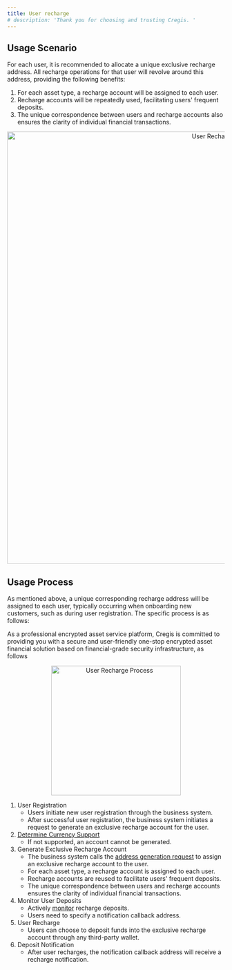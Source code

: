 ```yaml
---
title: User recharge
# description: 'Thank you for choosing and trusting Cregis. '
---
```

## Usage Scenario <a href="#vijj-1704960516492" id="vijj-1704960516492"></a>
For each user, it is recommended to allocate a unique exclusive recharge address. All recharge operations for that user will revolve around this address, providing the following benefits:

1. For each asset type, a recharge account will be assigned to each user.
2. Recharge accounts will be repeatedly used, facilitating users' frequent deposits.
3. The unique correspondence between users and recharge accounts also ensures the clarity of individual financial transactions.
<p align="center">
<img
  src="/images/intro01.png"
  alt="User Recharge Scenario" width="1000" height="auto"
/>
</p>


## Usage Process <a href="#yf8b-1704960516492" id="yf8b-1704960516492"></a>

As mentioned above, a unique corresponding recharge address will be assigned to each user, typically occurring when onboarding new customers, such as during user registration. The specific process is as follows:

As a professional encrypted asset service platform, Cregis is committed to providing you with a secure and user-friendly one-stop encrypted asset financial solution based on financial-grade security infrastructure, as follows

<p align="center">
<img alt="User Recharge Process" src="/images/intro02.png" alt="" width="300" height="auto"/>
</p>


1. User Registration
   * Users initiate new user registration through the business system.
   * After successful user registration, the business system initiates a request to generate an exclusive recharge account for the user.
2. [Determine Currency Support](/api-reference/request-apis/currency-query)
   * If not supported, an account cannot be generated.
3. Generate Exclusive Recharge Account
   * The business system calls the [address generation request](api-reference/request-apis/address-generate) to assign an exclusive recharge account to the user.
   * For each asset type, a recharge account is assigned to each user.
   * Recharge accounts are reused to facilitate users' frequent deposits.
   * The unique correspondence between users and recharge accounts ensures the clarity of individual financial transactions.
4. Monitor User Deposits
   * Actively [monitor](api-reference/callback/address-deposit) recharge deposits.
   * Users need to specify a notification callback address.
5. User Recharge
   * Users can choose to deposit funds into the exclusive recharge account through any third-party wallet.
6. Deposit Notification
   * After user recharges, the notification callback address will receive a recharge notification.